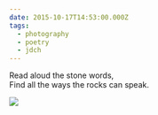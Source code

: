 ```yaml
---
date: 2015-10-17T14:53:00.000Z
tags:
  - photography
  - poetry
  - jdch
---
```

Read aloud the stone words,<br/>
Find all the ways the rocks can speak.

![](../../assets/photos/20151017-IMG_2445.jpg)
